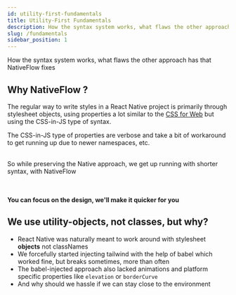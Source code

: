 ```yaml
---
id: utility-first-fundamentals
title: Utility-First Fundamentals
description: How the syntax system works, what flaws the other approach has that NativeFlow fixes
slug: /fundamentals
sidebar_position: 1
---
```



How the syntax system works, what flaws the other approach has that NativeFlow fixes

## Why NativeFlow ?

The regular way to write styles in a React Native project is primarily through stylesheet objects, 
using properties a lot similar to the [CSS for Web](https://developer.mozilla.org/en-US/docs/Web/CSS) 
but using the CSS-in-JS type of syntax.

The CSS-in-JS type of properties are verbose and take a bit of workaround to get running up due to newer namespaces, etc.

<SnackPlayer id="@mathdebate09/react-native-vanilla" platform="web" preview="true" theme="dark" />

<br />

<div className="thought-box">
So while preserving the Native approach, we get up running with shorter syntax, with NativeFlow
</div>

<br />

<SnackPlayer id="@mathdebate09/react-native-flow" platform="web" preview="true" theme="dark" />

<br />

**You can focus on the design, we'll make it quicker for you**

## We use utility-objects, not classes, but why?

- React Native was naturally meant to work around with stylesheet **objects** not classNames
- We forcefully started injecting tailwind with the help of babel which worked fine, but breaks sometimes, more than often
- The babel-injected approach also lacked animations and platform specific properties like `elevation` or `borderCurve`
- And why should we hassle if we can stay close to the environment
